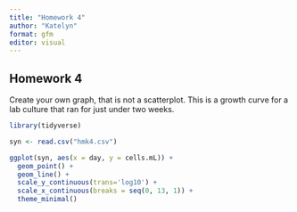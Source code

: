 ```yaml
---
title: "Homework 4"
author: "Katelyn"
format: gfm
editor: visual
---
```


## Homework 4 

Create your own graph, that is not a scatterplot. This is a growth curve for a lab culture that ran for just under two weeks. 

```r

library(tidyverse)

syn <- read.csv("hmk4.csv")

ggplot(syn, aes(x = day, y = cells.mL)) +
  geom_point() +
  geom_line() +
  scale_y_continuous(trans='log10') +
  scale_x_continuous(breaks = seq(0, 13, 1)) +
  theme_minimal() 

```


